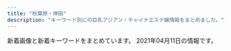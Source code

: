 ```yaml
---
title: "秋葉原・神田"
description: "キーワード別にの巨乳アジアン・チャイナエステ嬢情報をまとめました。"
---
```


新着画像と新着キーワードをまとめています。
2021年04月11日の情報です。

<DmmAffiliateIns />
<KeywordTable
  shops={
    [
    {
        "keywords": {
            "86": 1,
            "84": 2,
            "C": 9,
            "88": 4,
            "87": 7,
            "89": 1,
            "85": 1
        },
        "name": "\u5143\u6c17\u30e2\u30ea\u30e2\u30ea",
        "url": "http://genki-morix2.asia/",
        "station": "JR\u795e\u7530\u99c5\u6771\u53e3",
        "img_links": [
            "http://genki-morix2.asia/img/st24.jpg",
            "http://genki-morix2.asia/img/st47.jpg",
            "http://genki-morix2.asia/img/st30.jpg",
            "http://genki-morix2.asia/img/st053.jpg",
            "http://genki-morix2.asia/img/st19.jpg",
            "http://genki-morix2.asia/img/st58.jpg",
            "http://genki-morix2.asia/img/a.png",
            "http://genki-morix2.asia/img/st54.jpg",
            "http://genki-morix2.asia/img/st019.jpg",
            "http://genki-morix2.asia/img/st52.jpg",
            "http://genki-morix2.asia/img/i.png",
            "http://genki-morix2.asia/img/no-photo-newface.jpg",
            "http://genki-morix2.asia/img/sta58.jpg",
            "http://genki-morix2.asia/img/st53.jpg",
            "http://genki-morix2.asia/img/sta54.jpg",
            "http://genki-morix2.asia/img/st55.jpg",
            "http://genki-morix2.asia/img/st16.jpg",
            "http://genki-morix2.asia/img/Q.png",
            "http://genki-morix2.asia/img/sta47.jpg",
            "http://genki-morix2.asia/img/botton.png"
        ]
    },
    {
        "station": "JR\u79cb\u8449\u539f\u99c5\u96fb\u6c17\u8857\u53e3",
        "img_links": [
            "http://www.kien-es.info/sp/images/info_t.jpg",
            "http://www.kien-es.info/sp/images/newsb.png",
            "http://www.kien-es.info/sp/images/head.jpg",
            "http://www.kien-es.info/images/11.jpg",
            "http://www.kien-es.info/images/interior_t.jpg",
            "http://www.kien-es.info/images/sys2.jpg",
            "http://www.kien-es.info/sp/img/yumi1.jpg",
            "http://www.kien-es.info/sp/images/staff_t.jpg",
            "http://www.kien-es.info/sp/img/kumi1.jpg",
            "http://www.kien-es.info/images/2.jpg",
            "http://www.kien-es.info/images/4.jpg",
            "http://www.kien-es.info/img/emi.png",
            "http://www.kien-es.info/sp/images/sys2.jpg",
            "http://www.kien-es.info/images/int2.jpg",
            "http://www.kien-es.info/sp/staff/emi.png",
            "http://www.kien-es.info/sp/images/sys1.jpg",
            "http://www.kien-es.info/sp/images/int1.jpg",
            "http://www.kien-es.info/sp/images/sys3.jpg",
            "http://www.kien-es.info/img/kumi1.jpg",
            "http://www.kien-es.info/sp/img/emi2.jpg",
            "http://www.kien-es.info/images/1.jpg",
            "http://www.kien-es.info/sp/img/kara2.jpg",
            "http://www.kien-es.info/images/12.jpg",
            "http://www.kien-es.info/images/14.jpg",
            "http://www.kien-es.info/sp/staff/haruka.png",
            "http://www.kien-es.info/img/kaori.png",
            "http://www.kien-es.info/sp/images/int2.png",
            "http://www.kien-es.info/sp/img/emi1.jpg",
            "http://www.kien-es.info/sp/staff/kara.png",
            "http://www.kien-es.info/sp/img/haruka1.jpg",
            "http://www.kien-es.info/images/3.jpg",
            "http://www.kien-es.info/sp/images/1.jpg",
            "http://www.kien-es.info/img/kumi.png",
            "http://www.kien-es.info/sp/images/ac1.jpg",
            "http://www.kien-es.info/sp/images/footer.png",
            "http://www.kien-es.info/img/kaori1.jpg",
            "http://www.kien-es.info/sp/images/rec.jpg",
            "http://www.kien-es.info/sp/images/8.jpg",
            "http://www.kien-es.info/images/sm.jpg",
            "http://www.kien-es.info/sp/menu/top.jpg",
            "http://www.kien-es.info/sp/menu/staff.jpg",
            "http://www.kien-es.info/images/staff_t.jpg",
            "http://www.kien-es.info/images/sys1.jpg",
            "http://www.kien-es.info/sp/staff/kumi.png",
            "http://www.kien-es.info/img/kara.png",
            "http://www.kien-es.info/images/rem.png",
            "http://www.kien-es.info/images/info.jpg",
            "http://www.kien-es.info/sp/images/tel.jpg",
            "http://www.kien-es.info/sp/images/news.jpg",
            "http://www.kien-es.info/images/10.jpg",
            "http://www.kien-es.info/img/haruka.png",
            "http://www.kien-es.info/sp/staff/yumi.png",
            "http://www.kien-es.info/img/emi1.jpg",
            "http://www.kien-es.info/images/news.jpg",
            "http://www.kien-es.info/sp/img/kara1.jpg",
            "http://www.kien-es.info/images/head.jpg",
            "http://www.kien-es.info/images/mobile.jpg",
            "http://www.kien-es.info/images/9.jpg",
            "http://www.kien-es.info/sp/images/ac2.png",
            "http://www.kien-es.info/images/int1.jpg",
            "http://www.kien-es.info/img/kara1.jpg",
            "http://www.kien-es.info/img/kara2.jpg",
            "http://www.kien-es.info/sp/images/sys4.png",
            "http://www.kien-es.info/img/haruka1.jpg",
            "http://www.kien-es.info/sp/images/interior_t.jpg",
            "http://www.kien-es.info/img/kumi2.jpg",
            "http://www.kien-es.info/sp/img/kumi2.jpg",
            "http://www.kien-es.info/sp/images/ac3.png",
            "http://www.kien-es.info/sp/images/3.jpg",
            "http://www.kien-es.info/sp/images/info.png",
            "http://www.kien-es.info/sp/images/6.jpg",
            "http://www.kien-es.info/sp/images/9.jpg"
        ],
        "keywords": {
            "D": 3,
            "86": 1,
            "87": 2,
            "85": 2,
            "C": 2
        },
        "url": "http://www.kien-es.info/",
        "name": "\u5947\u7e01\uff5e\u304d\u3048\u3093\uff5e"
    },
    {
        "station": "JR\u795e\u7530\u99c5\u5317\u53e3",
        "img_links": [
            "http://kenkoubo.link/wp-content/uploads/2020/11/yuko_image_syusei-1-250x375.jpg",
            "http://kenkoubo.link/wp-content/themes/template-salon2/images/08.jpg",
            "http://kenkoubo.link/wp-content/themes/template-salon2/images/info2.png",
            "http://kenkoubo.link/wp-content/themes/template-salon2/images/slider1.jpg",
            "http://kenkoubo.link/wp-content/themes/template-salon2/images/camp-bnr2.png",
            "http://kenkoubo.link/wp-content/uploads/2021/03/ayaka_01-250x375.jpeg",
            "http://kenkoubo.link/wp-content/uploads/2017/03/03-1-250x375.jpg",
            "http://kenkoubo.link/wp-content/themes/template-salon2/images/camp-bnr4.png",
            "http://kenkoubo.link/wp-content/uploads/2017/03/08.jpg",
            "http://kenkoubo.link/wp-content/themes/template-salon2/images/05.jpg",
            "https://www.mens-anavi.com/img/mens-esthe1.png",
            "http://kenkoubo.link/wp-content/uploads/2019/05/ai_image_1_syusei-900x1600.jpeg",
            "http://kenkoubo.link/wp-content/uploads/2019/05/ai_image_1_syusei-250x375.jpeg",
            "http://kenkoubo.link/wp-content/themes/template-salon2/images/news-ttl.png",
            "http://kenkoubo.link/wp-content/uploads/2017/03/09.jpg",
            "http://kenkoubo.link/wp-content/themes/template-salon2/images/pickup-ttl.png",
            "http://kenkoubo.link/wp-content/themes/template-salon2/images/telm.png",
            "http://kenkoubo.link/wp-content/uploads/2020/11/yuko_image_syusei-1.jpg",
            "http://kenkoubo.link/wp-content/uploads/2017/03/03-1.jpg",
            "http://kenkoubo.link/wp-content/themes/template-salon2/images/pickup-frame.png",
            "http://kenkoubo.link/wp-content/uploads/2019/05/rin_image_1_syusei-250x375.jpeg",
            "http://kenkoubo.link/wp-content/uploads/2017/03/08a.jpg",
            "http://es-tsudanuma.com/wp-content/uploads/2016/10/massage-de_88_31.jpg",
            "http://kenkoubo.link/wp-content/themes/template-salon2/images/info.png",
            "http://kenkoubo.link/wp-content/uploads/2021/03/ayaka_4-300x400.jpeg",
            "http://kenkoubo.link/wp-content/uploads/2021/03/ayaka_4.jpeg",
            "http://kenkoubo.link/wp-content/uploads/2021/03/ayaka_01-900x1201.jpeg",
            "http://kenkoubo.link/wp-content/themes/template-salon2/images/03.jpg",
            "http://kenkoubo.link/wp-content/uploads/2017/03/08-2.jpg",
            "http://kenkoubo.link/wp-content/uploads/2017/03/07-1.jpg",
            "http://kenkoubo.link/wp-content/uploads/2017/03/05.jpg",
            "http://kenkoubo.link/wp-content/uploads/2017/03/05-1.jpg",
            "http://kenkoubo.link/wp-content/themes/template-salon2/images/camp-bnr.png",
            "http://kenkoubo.link/wp-content/uploads/2017/03/05-1-250x375.jpg",
            "http://kenkoubo.link/wp-content/uploads/2017/03/05a.jpg",
            "http://kenkoubo.link/wp-content/uploads/2019/05/rin_image_1_syusei-900x1600.jpeg",
            "http://kenkoubo.link/wp-content/uploads/2017/03/08-250x375.jpg",
            "http://kenkoubo.link/wp-content/themes/template-salon2/images/camp-bnr3.png"
        ],
        "url": "http://kenkoubo.link",
        "keywords": {
            "90": 2,
            "89": 4,
            "85": 2,
            "D": 6,
            "86": 2,
            "C": 8,
            "88": 4
        },
        "name": "\u5065\u5eb7\u574a"
    },
    {
        "keywords": {
            "D": 6,
            "F": 3,
            "90": 1,
            "87": 6,
            "86": 1,
            "G": 1,
            "89": 1,
            "88": 1
        },
        "name": "RAVE \u30ec\u30a4\u30f4",
        "img_links": [
            "http://www.rave.masg.info/images/shop/shop03.jpg",
            "http://www.rave.masg.info/files/003-03.jpg",
            "http://www.rave.masg.info/files/016-03.jpg",
            "http://www.rave.masg.info/files/005.jpg",
            "http://www.rave.masg.info/files/006-03.jpg",
            "http://www.rave.masg.info/files/002-03.jpg",
            "http://www.rave.masg.info/images/maga.jpg",
            "http://www.rave.masg.info/images/s5.jpg",
            "http://www.rave.masg.info/files/015-03.jpg",
            "http://www.rave.masg.info/images/infotiao1.jpg",
            "http://www.rave.masg.info/files/016-02.jpg",
            "http://www.rave.masg.info/files/003.jpg",
            "http://www.rave.masg.info/files/006.jpg",
            "http://www.rave.masg.info/images/tel.png",
            "http://www.rave.masg.info/images/shop/shop01.jpg",
            "http://www.rave.masg.info/images/main_top.png",
            "http://www.rave.masg.info/images/zi_staff.png",
            "http://www.rave.masg.info/files/009-02.jpg",
            "http://www.rave.masg.info/images/zi_massage.png",
            "http://www.rave.masg.info/files/014.jpg",
            "http://www.rave.masg.info/images/s4.jpg",
            "http://www.rave.masg.info/images/shop/shop02.jpg",
            "http://www.rave.masg.info/images/new3.png",
            "http://www.rave.masg.info/images/service.png",
            "http://www.rave.masg.info/files/008.jpg",
            "http://www.rave.masg.info/files/006-02.jpg",
            "http://www.rave.masg.info/files/008-03.jpg",
            "http://www.rave.masg.info/files/002-02.jpg",
            "http://www.rave.masg.info/files/016.jpg",
            "http://www.rave.masg.info/files/005-03.jpg",
            "http://www.rave.masg.info/images/new1.png",
            "http://www.rave.masg.info/files/008-02.jpg",
            "http://www.rave.masg.info/files/003-02.jpg",
            "http://www.rave.masg.info/files/015.jpg",
            "http://www.rave.masg.info/images/s2.jpg",
            "http://www.rave.masg.info/images/xian.png",
            "http://www.rave.masg.info/files/015-02.jpg",
            "http://www.rave.masg.info/files/017-03.jpg",
            "http://www.rave.masg.info/files/009.jpg",
            "http://www.rave.masg.info/images/shop/shop04.jpg",
            "http://www.rave.masg.info/files/002.jpg",
            "http://www.rave.masg.info/images/pick.png",
            "http://www.rave.masg.info/files/017.jpg",
            "http://www.rave.masg.info/images/main_bottom.png",
            "http://www.rave.masg.info/files/014-02.jpg",
            "http://www.rave.masg.info/files/009-03.jpg",
            "http://www.rave.masg.info/images/s3.jpg",
            "http://www.rave.masg.info/files/017-02.jpg",
            "http://www.rave.masg.info/files/005-02.jpg",
            "http://www.rave.masg.info/files/014-03.jpg",
            "http://www.rave.masg.info/images/s1.jpg"
        ],
        "url": "http://www.rave.masg.info/",
        "station": "JR\u79cb\u8449\u539f\u99c5\u662d\u548c\u901a\u308a\u53e3"
    },
    {
        "station": "\u795e\u7530\u99c5\u897f\u53e3",
        "img_links": [
            "http://esute-kanda.tokyo/images/st/st_rui2.jpg",
            "http://esute-kanda.tokyo/images/st/st_ran.jpg",
            "http://esute-kanda.tokyo/images/st/st_jennie2.jpg",
            "http://esute-kanda.tokyo/images/st/st_suzu.jpg",
            "http://esute-kanda.tokyo/images/st/st_mao.jpg",
            "http://esute-kanda.tokyo/images/top2.png",
            "http://esute-kanda.tokyo/images/st/st_moka.jpg",
            "http://esute-kanda.tokyo/images/st/st_mariko.jpg",
            "http://esute-kanda.tokyo/images/top.png",
            "http://esute-kanda.tokyo/images/st/st_natsu.jpg",
            "http://esute-kanda.tokyo/images/st/st_kanon.jpg",
            "http://esute-kanda.tokyo/images/st/st_yaya.jpg",
            "http://esute-kanda.tokyo/images/st/st_yuyu.jpg",
            "http://esute-kanda.tokyo/images/st/st_ayaka.jpg",
            "http://esute-kanda.tokyo/images/st/st_riri.jpg",
            "http://esute-kanda.tokyo/images/st/st_yuki.jpg",
            "http://esute-kanda.tokyo/images/st/st_sara.jpg",
            "http://esute-kanda.tokyo/images/st/st_ryo.jpg",
            "http://esute-kanda.tokyo/images/access/ac_photo.jpg",
            "http://esute-kanda.tokyo/images/st/st_sakura.jpg",
            "http://esute-kanda.tokyo/images/st/st_nanami.jpg",
            "http://esute-kanda.tokyo/images/st/st_jennie.jpg",
            "http://esute-kanda.tokyo/images/st/st_momo.jpg",
            "http://esute-kanda.tokyo/images/st/st_yuuka.jpg",
            "http://esute-kanda.tokyo/images/st/st_riko.jpg"
        ],
        "keywords": {
            "\u80f8": 2,
            "F": 9,
            "E": 4,
            "D": 12,
            "C": 24,
            "G": 4,
            "\u7206\u4e73": 4,
            "\u4e73": 4
        },
        "url": "http://esute-kanda.tokyo/",
        "name": "\u8336\u8336"
    },
    {
        "station": "JR\u79cb\u8449\u539f\u99c5\u662d\u548c\u901a\u308a\u53e3",
        "name": "BELIRE \uff5e\u30d9\u30ea\u30fc\u30eb\uff5e",
        "img_links": [
            "http://belire.este.work/nav-006.png",
            "http://belire.este.work/nav-003.png",
            "http://belire.este.work/no.png",
            "http://belire.este.work/2/uploadimg/1610605644.jpg",
            "http://belire.este.work/2/uploadimg/1610605742.jpg",
            "http://belire.este.work/nav-001.png",
            "http://belire.este.work/2/uploadimg/1610605548.jpg",
            "http://belire.este.work/2/uploadimg/1610605894.jpg",
            "http://belire.este.work/2/uploadimg/1610605808.jpg",
            "http://belire.este.work/nav-004.png",
            "http://belire.este.work/2/uploadimg/1610605781.jpg",
            "http://belire.este.work/2/uploadimg/1617950122.jpg",
            "http://belire.este.work/2/uploadimg/1610605371.jpg",
            "http://belire.este.work/tel.png",
            "http://belire.este.work/2/uploadimg/1615208613.jpg",
            "http://belire.este.work/2/uploadimg/1610605976.jpg",
            "http://belire.este.work/nav-002.png",
            "http://belire.este.work/s.jpg",
            "http://belire.este.work/nav-005.png",
            "http://belire.este.work/2/uploadimg/1610605467.jpg",
            "http://belire.este.work/2/uploadimg/1615207989.jpeg",
            "http://belire.este.work/2/uploadimg/1610605582.jpg",
            "http://belire.este.work/2/uploadimg/1610605615.jpg",
            "http://belire.este.work/2/uploadimg/1610605503.jpg",
            "http://belire.este.work/2/uploadimg/1610605327.jpg"
        ],
        "url": "http://belire.este.work/",
        "keywords": {
            "83": 1,
            "\u30bb\u30af\u30b7\u30fc": 1,
            "D": 13,
            "G": 1,
            "86": 14,
            "98": 1,
            "C": 1
        }
    },
    {
        "name": "\u5922",
        "img_links": [
            "http://yume-massage.info/img/s8.jpg",
            "http://yume-massage.info/sp/img/botton.jpg",
            "http://yume-massage.info/sp/img/s7.jpg",
            "http://yume-massage.info/img/sta6.jpg",
            "http://yume-massage.info/sp/img/t-t.jpg",
            "http://yume-massage.info/img/mo.png",
            "http://yume-massage.info/sp/img/s9.jpg",
            "http://yume-massage.info/img/st5.jpg",
            "http://yume-massage.info/img/st06.jpg",
            "http://yume-massage.info/sp/img/p-9.jpg",
            "http://yume-massage.info/img/kan.jpg",
            "http://yume-massage.info/sp/img/tit.jpg",
            "http://yume-massage.info/img/st4.jpg",
            "http://yume-massage.info/sp/img/s4.jpg",
            "http://yume-massage.info/img/s6.jpg",
            "http://yume-massage.info/sp/img/add2.jpg",
            "http://yume-massage.info/img/botton.jpg",
            "http://yume-massage.info/sp/img/s6.jpg",
            "http://yume-massage.info/sp/img/add.jpg",
            "http://yume-massage.info/img/sta4.jpg",
            "http://yume-massage.info/img/r9.jpg",
            "http://yume-massage.info/img/st3.jpg",
            "http://yume-massage.info/sp/img/t-a.jpg",
            "http://yume-massage.info/sp/img/tel.jpg",
            "http://yume-massage.info/img/st7.jpg",
            "http://yume-massage.info/img/st2.jpg",
            "http://yume-massage.info/img/st9.jpg",
            "http://yume-massage.info/img/s10.jpg",
            "http://yume-massage.info/img/st10.jpg",
            "http://yume-massage.info/sp/img/t-o.jpg",
            "http://yume-massage.info/img/s7.jpg",
            "http://yume-massage.info/img/sta10.jpg",
            "http://yume-massage.info/sp/img/pc.jpg",
            "http://yume-massage.info/sp/img/t-s.jpg",
            "http://yume-massage.info/sp/img/s1.jpg",
            "http://yume-massage.info/img/st8.jpg",
            "http://yume-massage.info/sp/img/t-r.jpg",
            "http://yume-massage.info/sp/img/cam.jpg",
            "http://yume-massage.info/img/nos.jpg",
            "http://yume-massage.info/sp/img/s10.jpg",
            "http://yume-massage.info/img/sta7.jpg",
            "http://yume-massage.info/sp/img/sys.jpg",
            "http://yume-massage.info/sp/img/p-6.jpg",
            "http://yume-massage.info/img/xmas.png",
            "http://yume-massage.info/img/sta9.jpg",
            "http://yume-massage.info/sp/img/p-10.jpg",
            "http://yume-massage.info/sp/img/s8.jpg",
            "http://yume-massage.info/img/head.jpg",
            "http://yume-massage.info/img/sta1.jpg",
            "http://yume-massage.info/sp/img/info.jpg",
            "http://yume-massage.info/sp/img/pic.jpg",
            "http://yume-massage.info/img/s1.jpg",
            "http://yume-massage.info/img/st1.jpg",
            "http://yume-massage.info/img/st6.jpg",
            "http://yume-massage.info/sp/img/kan.jpg",
            "http://yume-massage.info/sp/img/time.jpg",
            "http://yume-massage.info/img/head2.jpg",
            "http://yume-massage.info/img/sta8.jpg",
            "http://yume-massage.info/img/s4.jpg",
            "http://yume-massage.info/img/s9.jpg"
        ],
        "url": "http://yume-massage.info/",
        "station": "\u6d45\u8349\u6a4b\u99c5",
        "keywords": {
            "85": 2,
            "E": 7,
            "87": 6,
            "88": 3,
            "84": 3,
            "C": 20,
            "86": 3,
            "D": 7
        }
    },
    {
        "url": "http://loman.ies.fun/",
        "keywords": {},
        "name": "\u30cf\u30d4\u30cd\u30b9",
        "img_links": [],
        "station": "JR\u795e\u7530\u99c5\u5317\u53e3"
    },
    {
        "name": "\u795e\u7530\u3089\u304f\u697d",
        "url": "http://kanda.msa.jp/",
        "keywords": {},
        "station": "JR\u795e\u7530\u99c5\u5317\u53e3",
        "img_links": [
            "http://kanda.msa.jp/images/home/indnx_re.jpg",
            "http://kanda.msa.jp/images/gallery/gallery_1.jpg",
            "http://kanda.msa.jp/images/staff_image/staff_02.jpg",
            "http://kanda.msa.jp/images/top/top_05.jpg",
            "http://kanda.msa.jp/images/top/top_06.jpg",
            "http://kanda.msa.jp/images/home/indnx_sale.png",
            "http://kanda.msa.jp/images/home/top.jpg",
            "http://kanda.msa.jp/images/gallery/gallery_3.jpg",
            "http://kanda.msa.jp/images/home/QR.png",
            "http://kanda.msa.jp/images/top/top_02.jpg",
            "http://kanda.msa.jp/images/top/top_04.jpg",
            "http://kanda.msa.jp/images/flash_b.jpg",
            "http://kanda.msa.jp/images/top/top_08.png",
            "http://kanda.msa.jp/images/staff_image/staff_01.jpg",
            "http://kanda.msa.jp/images/gallery/gallery_b.jpg",
            "http://kanda.msa.jp/images/gallery/gallery_4.jpg",
            "http://kanda.msa.jp/images/gallery/gallery_d.jpg",
            "http://kanda.msa.jp/images/gallery/gallery_a.jpg",
            "http://kanda.msa.jp/images/staff_image/staff_05.jpg",
            "http://kanda.msa.jp/images/home/indnx_qr.jpg",
            "http://kanda.msa.jp/images/index_btm.jpg",
            "http://kanda.msa.jp/images/staff_image/staff_06.jpg",
            "http://kanda.msa.jp/images/gallery/gallery_2.jpg",
            "http://kanda.msa.jp/images/top/top_01.jpg",
            "http://kanda.msa.jp/images/home/indnx_phone.jpg",
            "http://kanda.msa.jp/images/gallery/gallery_c.jpg",
            "http://kanda.msa.jp/images/flash_a.jpg",
            "http://kanda.msa.jp/images/top/top_03.jpg"
        ]
    },
    {
        "name": "\u7652\u611b",
        "img_links": [
            "http://yu-ai.work/img/st010.jpg",
            "http://yu-ai.work/img/sc13.jpg",
            "http://yu-ai.work/sp/img/t-s.jpg",
            "http://yu-ai.work/img/sc21.jpg",
            "http://yu-ai.work/sp/img/sta14.jpg",
            "http://yu-ai.work/img/sc18.jpg",
            "http://yu-ai.work/img/st19.jpg",
            "http://yu-ai.work/img/head.jpg",
            "http://yu-ai.work/sp/img/t-a.jpg",
            "http://yu-ai.work/img/st16.jpg",
            "http://yu-ai.work/img/st13.jpg",
            "http://yu-ai.work/img/st009.jpg",
            "http://yu-ai.work/img/sc22.jpg",
            "http://yu-ai.work/sp/img/sta12.jpg",
            "http://yu-ai.work/img/st019.jpg",
            "http://yu-ai.work/img/st21.jpg",
            "http://yu-ai.work/sp/img/sta10.jpg",
            "http://yu-ai.work/img/st18.jpg",
            "http://yu-ai.work/img/fla.jpg",
            "http://yu-ai.work/img/botton.jpg",
            "http://yu-ai.work/sp/img/acc3.jpg",
            "http://yu-ai.work/img/sc9.jpg",
            "http://yu-ai.work/sp/img/sta19.jpg",
            "http://yu-ai.work/img/st12.jpg",
            "http://yu-ai.work/sp/img/add.jpg",
            "http://yu-ai.work/img/sta18.jpg",
            "http://yu-ai.work/img/sta21.jpg",
            "http://yu-ai.work/img/st018.jpg",
            "http://yu-ai.work/img/sta17.jpg",
            "http://yu-ai.work/sp/img/sta9.jpg",
            "http://yu-ai.work/img/st20.jpg",
            "http://yu-ai.work/img/acc1.jpg",
            "http://yu-ai.work/img/acc2.jpg",
            "http://yu-ai.work/img/sc17.jpg",
            "http://yu-ai.work/img/sta14.jpg",
            "http://yu-ai.work/sp/img/p20.jpg",
            "http://yu-ai.work/img/st0013.jpg",
            "http://yu-ai.work/sp/img/p21.jpg",
            "http://yu-ai.work/img/st0012.jpg",
            "http://yu-ai.work/img/sc19.jpg",
            "http://yu-ai.work/img/nos.jpg",
            "http://yu-ai.work/img/sta16.jpg",
            "http://yu-ai.work/img/sc14.jpg",
            "http://yu-ai.work/sp/img/t-t.jpg",
            "http://yu-ai.work/sp/img/sta18.jpg",
            "http://yu-ai.work/sp/img/t-r.jpg",
            "http://yu-ai.work/img/sta19.jpg",
            "http://yu-ai.work/sp/img/p22.jpg",
            "http://yu-ai.work/sp/img/acc2.jpg",
            "http://yu-ai.work/sp/img/tit.jpg",
            "http://yu-ai.work/sp/img/p18.jpg",
            "http://yu-ai.work/sp/img/cam.jpg",
            "http://yu-ai.work/sp/img/sys.jpg",
            "http://yu-ai.work/sp/img/sta22.jpg",
            "http://yu-ai.work/img/men-es-ran.jpg",
            "http://yu-ai.work/img/sta10.jpg",
            "http://yu-ai.work/sp/img/t-o.jpg",
            "http://yu-ai.work/img/st012.jpg",
            "http://yu-ai.work/sp/img/time.jpg",
            "http://yu-ai.work/img/sta13.jpg",
            "http://yu-ai.work/sp/img/acc1.jpg",
            "http://yu-ai.work/sp/img/pic.jpg",
            "http://yu-ai.work/sp/img/info.jpg",
            "http://yu-ai.work/sp/img/sta16.jpg",
            "http://yu-ai.work/img/sc12.jpg",
            "http://yu-ai.work/img/sta12.jpg",
            "http://yu-ai.work/img/sc10.jpg",
            "http://yu-ai.work/sp/img/botton.jpg",
            "http://yu-ai.work/img/sta15.jpg",
            "http://yu-ai.work/img/st10.jpg",
            "http://yu-ai.work/img/sta22.jpg",
            "http://yu-ai.work/img/st015.jpg",
            "http://yu-ai.work/img/st022.jpg",
            "http://yu-ai.work/sp/img/sta21.jpg",
            "http://yu-ai.work/img/sc20.jpg",
            "http://yu-ai.work/img/st9.jpg",
            "http://yu-ai.work/img/st020.jpg",
            "http://yu-ai.work/img/st15.jpg",
            "http://yu-ai.work/sp/img/sta20.jpg",
            "http://yu-ai.work/img/st17.jpg",
            "http://yu-ai.work/img/st013.jpg",
            "http://yu-ai.work/img/sc15.jpg",
            "http://yu-ai.work/img/st014.jpg",
            "http://yu-ai.work/sp/img/sta17.jpg",
            "http://yu-ai.work/img/sc16.jpg",
            "http://yu-ai.work/sp/img/pc.jpg",
            "http://yu-ai.work/img/acc3.jpg",
            "http://yu-ai.work/img/st14.jpg",
            "http://yu-ai.work/img/st09.jpg",
            "http://yu-ai.work/img/st22.jpg",
            "http://yu-ai.work/sp/img/tel.jpg",
            "http://yu-ai.work/sp/img/sta15.jpg",
            "http://yu-ai.work/img/sta20.jpg",
            "http://yu-ai.work/sp/img/sta13.jpg",
            "http://yu-ai.work/img/sta9.jpg"
        ],
        "url": "http://yu-ai.work/",
        "station": "JR\u79cb\u8449\u539f\u99c5\u662d\u548c\u901a\u308a\u53e3",
        "keywords": {
            "D": 24,
            "84": 6,
            "F": 3,
            "E": 3,
            "87": 3,
            "85": 24,
            "C": 29,
            "86": 3,
            "89": 3
        }
    },
    {
        "url": "http://ziya7788.info/",
        "name": "\u5409\u96c5",
        "img_links": [
            "http://ziya7788.info/images/top-munu-1_05.jpg",
            "http://ziya7788.info/images/i-4.jpg",
            "http://ziya7788.info/images/top-1_04.jpg",
            "http://ziya7788.info/images/i-6.jpg",
            "http://ziya7788.info/images/top-munu-1_04.jpg",
            "http://ziya7788.info/images/top-1_06.jpg",
            "http://ziya7788.info/images/top-1_09.jpg",
            "http://ziya7788.info/images/top-munu-1_02.jpg",
            "http://ziya7788.info/images/top-1_08.jpg",
            "http://ziya7788.info/images/top-1_07.jpg",
            "http://ziya7788.info/images/top-munu-1_03.jpg",
            "http://ziya7788.info/images/top-news.jpg",
            "http://ziya7788.info/images/top-img.jpg",
            "http://ziya7788.info/images/top-munu-1_01.jpg",
            "http://ziya7788.info/images/i-2.jpg",
            "http://ziya7788.info/images/i-1.jpg",
            "http://ziya7788.info/images/top-munu-1_06.jpg",
            "http://ziya7788.info/images/i-5.jpg",
            "http://ziya7788.info/images/index_qr.jpg",
            "http://ziya7788.info/images/staff-img.jpg",
            "http://ziya7788.info/images/i-3.jpg",
            "http://ziya7788.info/images/top-1_03.jpg",
            "http://ziya7788.info/images/top-1_05.jpg",
            "http://ziya7788.info/images/top-1_02.jpg",
            "http://ziya7788.info/images/top-1_01.jpg"
        ],
        "keywords": {},
        "station": "JR\u79cb\u8449\u539f\u99c5\u662d\u548c\u901a\u308a\u53e3"
    },
    {
        "url": "http://kaede.tyo.cm/",
        "keywords": {
            "E": 4,
            "D": 15,
            "C": 1,
            "87": 4,
            "85": 2,
            "88": 2,
            "86": 12
        },
        "img_links": [
            "http://kaede.tyo.cm/photos/sites/15/2017/04/8.jpg",
            "http://kaede.tyo.cm/images/room1.jpg",
            "http://kaede.tyo.cm/photos/sites/15/2018/12/2018122510575438.jpg",
            "http://kaede.tyo.cm/photos/sites/15/2018/09/2018090301232862.jpg",
            "http://kaede.tyo.cm/images/s1.png",
            "http://kaede.tyo.cm/images/top.png",
            "http://kaede.tyo.cm/images/room3.jpg",
            "http://kaede.tyo.cm/photos/sites/15/2018/12/2018122110282270.jpg",
            "http://kaede.tyo.cm/photos/sites/15/2018/01/2018013009203349.jpg",
            "http://kaede.tyo.cm/images/n3.png",
            "http://kaede.tyo.cm/photos/sites/15/2018/03/2018032208244424.jpg",
            "http://kaede.tyo.cm/photos/sites/15/2019/08/201908031036100.jpg",
            "http://kaede.tyo.cm/photos/sites/15/2018/10/2018101210462259.jpg",
            "http://kaede.tyo.cm/images/room2.jpg",
            "http://kaede.tyo.cm/photos/sites/15/2017/04/st4.jpg",
            "http://kaede.tyo.cm/photos/sites/15/2019/09/2019092410360674.jpg",
            "http://kaede.tyo.cm/photos/sites/15/2018/07/2018070602462928.jpg",
            "http://kaede.tyo.cm/photos/sites/15/2018/05/2018052602053211.jpg",
            "http://kaede.tyo.cm/photos/sites/15/2019/01/2019012110352218.jpg",
            "http://kaede.tyo.cm/photos/sites/15/2017/03/298510852981895493.jpg",
            "http://kaede.tyo.cm/photos/sites/15/2020/08/2020081913203996.jpg",
            "http://kaede.tyo.cm/photos/sites/15/2018/07/201807050359241.jpg",
            "http://kaede.tyo.cm/photos/sites/15/2017/11/2017112902394723.jpg",
            "http://kaede.tyo.cm/images/s_pick.png",
            "http://kaede.tyo.cm/images/s_staff.jpg",
            "http://kaede.tyo.cm/photos/sites/15/2019/11/2019110102312566.jpg",
            "http://kaede.tyo.cm/photos/sites/15/2017/05/1.jpg",
            "http://kaede.tyo.cm/photos/sites/15/2018/06/2018060802410544.jpg",
            "http://kaede.tyo.cm/photos/sites/15/2019/08/201908021145272.jpg",
            "http://kaede.tyo.cm/photos/sites/15/2019/07/2019072310543855.jpg",
            "http://kaede.tyo.cm/photos/sites/15/2018/07/2018071202180120.jpg",
            "http://kaede.tyo.cm/images/s_news.png",
            "http://kaede.tyo.cm/photos/sites/15/2018/12/2018122811325315.jpg",
            "http://kaede.tyo.cm/photos/sites/15/2018/04/2018042103445537.jpg",
            "http://kaede.tyo.cm/photos/sites/15/2017/05/05.jpg",
            "http://kaede.tyo.cm/photos/sites/15/2018/09/2018092310253191.jpg",
            "http://kaede.tyo.cm/images/mobile.png",
            "http://kaede.tyo.cm/photos/sites/15/2019/11/2019110102312976.jpg",
            "http://kaede.tyo.cm/images/s3.png",
            "http://kaede.tyo.cm/photos/sites/15/2018/03/2018031401333199.jpg",
            "http://kaede.tyo.cm/photos/sites/15/2017/07/\u5fae\u4fe1\u56fe\u7247_20170731133036.jpg",
            "http://kaede.tyo.cm/photos/sites/15/2017/12/2017121802123582.jpg",
            "http://kaede.tyo.cm/images/n1.jpg",
            "http://kaede.tyo.cm/images/room4.jpg",
            "http://kaede.tyo.cm/photos/sites/15/2020/03/2020031613344696.jpg",
            "http://kaede.tyo.cm/photos/sites/15/2019/07/2019072218445895.jpg",
            "http://kaede.tyo.cm/photos/sites/15/2017/04/03.jpg",
            "http://kaede.tyo.cm/photos/sites/15/2018/12/2018122510562151.jpg",
            "http://kaede.tyo.cm/photos/sites/15/2017/05/10.jpg",
            "http://kaede.tyo.cm/photos/sites/15/2019/05/2019051510502494.jpg"
        ],
        "station": "JR\u795e\u7530\u99c5\u6771\u53e3",
        "name": "\u604b\u306e\u82b1"
    },
    {
        "img_links": [
            "http://yudokoro.xyz/images/st/st_miro.jpg",
            "http://yudokoro.xyz/images/header_main_visual3.jpg",
            "http://yudokoro.xyz/images/st/st_ao.jpg",
            "http://yudokoro.xyz/images/st/st_yuyu.jpg",
            "http://yudokoro.xyz/images/campaign.jpg",
            "http://yudokoro.xyz/images/st/st_koko.jpg",
            "http://yudokoro.xyz/images/header_main_visual2.jpg",
            "http://yudokoro.xyz/images/header_img.png",
            "http://yudokoro.xyz/images/st/st_momoka.jpg",
            "http://yudokoro.xyz/images/header_main_visual1.jpg",
            "http://yudokoro.xyz/images/concept.jpg",
            "http://yudokoro.xyz/images/st/st_rara.jpg",
            "http://yudokoro.xyz/images/st/st_maya.jpg",
            "http://yudokoro.xyz/images/st/st_yumi.jpg",
            "http://yudokoro.xyz/images/st/st_ai.jpg",
            "http://yudokoro.xyz/images/st/st_yui.jpg",
            "http://yudokoro.xyz/images/st/st_narumi.jpg",
            "http://yudokoro.xyz/images/st/st_yaya.jpg",
            "http://yudokoro.xyz/images/news_image.jpg",
            "http://yudokoro.xyz/images/st/st_miho.jpg",
            "http://yudokoro.xyz/images/st/st_rena.jpg"
        ],
        "url": "http://yudokoro.xyz/",
        "keywords": {
            "F": 24,
            "C": 24,
            "G": 24,
            "D": 240,
            "E": 24
        },
        "name": "\u7652\u51e6\uff5e\u3086\u3069\u3053\u308d",
        "station": "JR\u795e\u7530\u99c5\u5317\u53e3"
    },
    {
        "name": "\u604b\u306e\u65e5",
        "url": "http://esthe-aroma.pink/",
        "img_links": [
            "http://esthe-aroma.pink/img/stan.png",
            "http://esthe-aroma.pink/img/cg06.jpg",
            "http://esthe-aroma.pink/img/no.png",
            "http://esthe-aroma.pink/img/cg04.jpg",
            "http://esthe-aroma.pink/img/m60.jpg",
            "http://esthe-aroma.pink/img/m6.jpg",
            "http://esthe-aroma.pink/img/cg05.jpg",
            "http://esthe-aroma.pink/img/m4.jpg",
            "http://esthe-aroma.pink/img/cg01.jpg",
            "http://esthe-aroma.pink/img/cg02.jpg",
            "http://esthe-aroma.pink/img/m1.jpg",
            "http://esthe-aroma.pink/img/m30.jpg",
            "http://esthe-aroma.pink/img/cg03.jpg",
            "http://esthe-aroma.pink/img/cg021.jpg",
            "http://esthe-aroma.pink/img/cg011.jpg",
            "http://esthe-aroma.pink/img/m3.jpg",
            "http://esthe-aroma.pink/img/m20.jpg",
            "http://esthe-aroma.pink/img/m2.jpg",
            "http://esthe-aroma.pink/img/m10.jpg",
            "http://esthe-aroma.pink/img/fla.jpg",
            "http://esthe-aroma.pink/img/cg07.jpg",
            "http://esthe-aroma.pink/img/top.jpg",
            "http://esthe-aroma.pink/img/noo.png",
            "http://esthe-aroma.pink/img/m5.jpg"
        ],
        "keywords": {
            "C": 2,
            "86": 4,
            "E": 1,
            "87": 1,
            "85": 2,
            "D": 4
        },
        "station": "JR\u795e\u7530\u99c5\u6771\u53e3"
    },
    {
        "name": "\u96a0\u308c\u5bb6",
        "img_links": [
            "http://jasmine-massage.info/i/img/sta208.jpg",
            "http://jasmine-massage.info/i/img/st208.jpg",
            "http://jasmine-massage.info/i/img/r4.jpg",
            "http://jasmine-massage.info/i/img/sta205.jpg",
            "http://jasmine-massage.info/i/img/sta204.jpg",
            "http://jasmine-massage.info/img/s209.jpg",
            "http://jasmine-massage.info/img/s204.jpg",
            "http://jasmine-massage.info/img/st208.jpg",
            "http://jasmine-massage.info/img/nos.jpg",
            "http://jasmine-massage.info/img/botton.jpg",
            "http://jasmine-massage.info/i/img/r2.jpg",
            "http://jasmine-massage.info/i/img/r1.jpg",
            "http://jasmine-massage.info/img/st205.jpg",
            "http://jasmine-massage.info/img/sta209.jpg",
            "http://jasmine-massage.info/img/sta205.jpg",
            "http://jasmine-massage.info/img/st204.jpg",
            "http://jasmine-massage.info/img/s205.jpg",
            "http://jasmine-massage.info/i/img/r3.jpg",
            "http://jasmine-massage.info/img/mo.png",
            "http://jasmine-massage.info/img/sj.jpg",
            "http://jasmine-massage.info/i/img/sta209.jpg",
            "http://jasmine-massage.info/img/head.jpg",
            "http://jasmine-massage.info/img/st209.jpg",
            "http://jasmine-massage.info/img/s208.jpg",
            "http://jasmine-massage.info/img/sta204.jpg",
            "http://jasmine-massage.info/img/sta208.jpg"
        ],
        "keywords": {
            "D": 7,
            "87": 4,
            "C": 11,
            "88": 1,
            "E": 1,
            "86": 3
        },
        "station": "JR\u79cb\u8449\u539f\u99c5\u662d\u548c\u901a\u308a\u53e3",
        "url": "http://jasmine-massage.info/"
    },
    {
        "url": "http://relife.jpest.net/",
        "name": "Relife\uff5e\u30ea\u30e9\u30a4\u30d5\uff5e",
        "station": "JR\u79cb\u8449\u539f\u99c5\u662d\u548c\u901a\u308a\u53e3",
        "img_links": [
            "http://relifeadmin.jpest.net/uploads//2021/03/E6F9C65A-E4D0-41BD-839F-6AFE58551E3A.jpeg",
            "http://relifeadmin.jpest.net/uploads//2020/10/F908022A-9300-45F1-9C28-4A9EF0365F57.jpeg",
            "http://relifeadmin.jpest.net/uploads//2020/10/03F2B47F-0310-46C6-AEDE-A8D64FCF2853.jpeg",
            "http://relife.jpest.net/images/02.jpg",
            "http://relife.jpest.net/images/04.jpg",
            "http://relifeadmin.jpest.net/uploads//2021/03/A7B9063B-BE9C-42C3-B5B8-39B0E93D461D-e1616414911549.jpeg",
            "http://relifeadmin.jpest.net/uploads//2021/03/1C5F116C-58E4-4358-9BD7-1B33791B0CAA-e1616413763845.jpeg",
            "http://relifeadmin.jpest.net/uploads//2020/10/D81CC5DA-612A-4552-9C4C-145DABF87A82-e1603797285723.jpeg",
            "http://relifeadmin.jpest.net/uploads//2021/03/6A526146-BB8D-45A4-A864-42633965DBF0-e1616413783381.jpeg",
            "http://relife.jpest.net/images/tt.jpg",
            "http://relifeadmin.jpest.net/uploads//2021/01/E944CBFF-10ED-477E-8E82-D6287231899D.jpg",
            "http://relifeadmin.jpest.net/uploads//2021/03/7773A505-C662-4875-94B7-9CA466B80C4E-e1616411927517.jpeg",
            "http://relifeadmin.jpest.net/uploads//2020/10/C74DC003-B774-4423-93B4-733B4938F550.jpeg",
            "http://relife.jpest.net/images/mobile.jpg",
            "http://relife.jpest.net/images/03.jpg",
            "http://relifeadmin.jpest.net/uploads//2021/03/F1762422-EC67-4A1B-A086-46A0FE212F54-e1616414141494.jpeg",
            "http://relife.jpest.net/images/033.jpg",
            "http://relifeadmin.jpest.net/uploads//2020/10/9D16F01A-1354-462D-9558-9F957927EF44.jpeg",
            "http://relifeadmin.jpest.net/uploads//2021/03/F6CA5A16-B99E-496D-AB73-DFFE18A4E0B9.jpeg",
            "http://relifeadmin.jpest.net/uploads//2020/10/1A4C09F7-F63F-4224-B24D-9E199A9A4BDA.jpeg",
            "http://relifeadmin.jpest.net/uploads//2020/10/940B0844-F20E-4D4A-B215-E5BA5372B8E8.jpeg",
            "http://relifeadmin.jpest.net/uploads//2020/10/5AD15672-AEE6-4A0A-9CCF-259E75905FCF-e1603711283848.jpeg",
            "http://relifeadmin.jpest.net/uploads//2021/03/1.jpeg",
            "http://relifeadmin.jpest.net/uploads//2021/01/IMG_2171.jpg",
            "http://relifeadmin.jpest.net/uploads//2021/03/4082C373-F43B-4FF9-9F7D-0C0C02162F15.jpeg",
            "http://relifeadmin.jpest.net/uploads//2020/09/g2.jpg",
            "http://relifeadmin.jpest.net/uploads//2021/03/322B13E6-26A1-40C3-9EC9-427DE29CA167.jpeg",
            "http://relifeadmin.jpest.net/uploads//2021/03/31F3171B-05C9-4017-9EDC-8B1230FFFA5E-e1616413792413.jpeg"
        ],
        "keywords": {
            "85": 1,
            "C": 1,
            "E": 12
        }
    },
    {
        "keywords": {
            "C": 33,
            "\u5de8\u4e73": 3,
            "F": 24,
            "\u4e73": 3
        },
        "station": "JR\u795e\u7530\u99c5\u897f\u53e3",
        "url": "https://kanda-on.work/",
        "name": "\u6e29",
        "img_links": [
            "https://kanda-on.work/images/st/st_ruru.jpg",
            "https://kanda-on.work/images/st/st_koko.jpg",
            "https://kanda-on.work/images/st/st_mina.jpg",
            "https://kanda-on.work/images/st/st_mika.jpg",
            "https://kanda-on.work/images/st/st_yuki.jpg",
            "https://kanda-on.work/images/st/st_maya.jpg",
            "https://kanda-on.work/images/st/st_miki.jpg",
            "https://kanda-on.work/images/st/st_lemon.jpg",
            "https://kanda-on.work/images/top.png",
            "https://kanda-on.work/images/st/st_kiki.jpg",
            "https://kanda-on.work/images/st/st_sakura.jpg",
            "https://kanda-on.work/images/st/st_ako.jpg",
            "https://kanda-on.work/images/top_campaign.jpg",
            "https://kanda-on.work/images/top2.png",
            "https://kanda-on.work/images/st/st_kana.jpg",
            "https://kanda-on.work/images/top_campaign_bottom.jpg",
            "https://kanda-on.work/images/st/st_rara.jpg",
            "https://kanda-on.work/images/st/st_moe.jpg",
            "https://kanda-on.work/images/st/st_arisa.jpg",
            "https://kanda-on.work/images/st/st_mika2.jpg",
            "https://kanda-on.work/images/st/st_akari.jpg",
            "https://kanda-on.work/images/st/st_yuri.jpg",
            "https://kanda-on.work/images/st/st_natsuko.jpg",
            "https://kanda-on.work/images/st/st_yuzuki.jpg",
            "https://kanda-on.work/images/st/st_akira.jpg",
            "https://kanda-on.work/images/st/st_kaori.jpg",
            "https://kanda-on.work/images/st/st_rara2.jpg"
        ]
    },
    {
        "name": "\u5143\u6c17\u5802\uff5e\u3052\u3093\u304d\u3069\u3046\uff5e",
        "url": "http://genkidou.work/",
        "keywords": {
            "88": 4,
            "D": 8,
            "91": 3,
            "F": 2,
            "85": 5,
            "C": 20,
            "87": 6,
            "E": 6,
            "H": 1,
            "86": 4
        },
        "img_links": [
            "http://genkidou.work/sp/img/p20.jpg",
            "http://genkidou.work/img/sta6.jpg",
            "http://genkidou.work/img/sta25.jpg",
            "http://genkidou.work/sp/img/st11.jpg",
            "http://genkidou.work/img/sta20.jpg",
            "http://genkidou.work/img/s5.jpg",
            "http://genkidou.work/sp/img/acc5.jpg",
            "http://genkidou.work/sp/img/sch.jpg",
            "http://genkidou.work/sp/img/pc.jpg",
            "http://genkidou.work/sp/img/acc3.jpg",
            "http://genkidou.work/img/st20.jpg",
            "http://genkidou.work/sp/img/t-a.jpg",
            "http://genkidou.work/sp/img/acc2.jpg",
            "http://genkidou.work/sp/img/info.jpg",
            "http://genkidou.work/sp/img/acc4.jpg",
            "http://genkidou.work/sp/img/cam.jpg",
            "http://genkidou.work/sp/img/pic.jpg",
            "http://genkidou.work/img/body2.jpg",
            "http://genkidou.work/sp/img/st2.jpg",
            "http://genkidou.work/img/mo.png",
            "http://genkidou.work/img/acc1.jpg",
            "http://genkidou.work/sp/img/st22.jpg",
            "http://genkidou.work/img/s2.jpg",
            "http://genkidou.work/sp/img/botton.jpg",
            "http://genkidou.work/sp/img/t-t.jpg",
            "http://genkidou.work/img/fla-1.jpg",
            "http://genkidou.work/img/st23.jpg",
            "http://genkidou.work/sp/img/add.jpg",
            "http://genkidou.work/sp/img/koko_234x60.png",
            "http://genkidou.work/sp/img/st25.jpg",
            "http://genkidou.work/img/acc6.jpg",
            "http://genkidou.work/sp/img/st6.jpg",
            "http://genkidou.work/sp/img/st16.jpg",
            "http://genkidou.work/img/sta23.jpg",
            "http://genkidou.work/img/st2.jpg",
            "http://genkidou.work/img/botton.jpg",
            "http://genkidou.work/sp/img/sys.jpg",
            "http://genkidou.work/sp/img/p25.jpg",
            "http://genkidou.work/sp/img/st10.jpg",
            "http://genkidou.work/img/st011.jpg",
            "http://genkidou.work/img/fla-3.jpg",
            "http://genkidou.work/img/sta11.jpg",
            "http://genkidou.work/img/st16.jpg",
            "http://genkidou.work/sp/img/p10.jpg",
            "http://genkidou.work/img/koko_468x60.png",
            "http://genkidou.work/sp/img/st23.jpg",
            "http://genkidou.work/img/acc2.jpg",
            "http://genkidou.work/img/s4.jpg",
            "http://genkidou.work/img/sta2.jpg",
            "http://genkidou.work/sp/img/t-s.jpg",
            "http://genkidou.work/img/sta22.jpg",
            "http://genkidou.work/img/st0011.jpg",
            "http://genkidou.work/img/s1.jpg",
            "http://genkidou.work/img/st6.jpg",
            "http://genkidou.work/img/st25.jpg",
            "http://genkidou.work/sp/img/t-o.jpg",
            "http://genkidou.work/sp/img/acc1.jpg",
            "http://genkidou.work/sp/img/time.jpg",
            "http://genkidou.work/img/st22.jpg",
            "http://genkidou.work/sp/img/tit.jpg",
            "http://genkidou.work/img/sta16.jpg",
            "http://genkidou.work/sp/img/t-r.jpg",
            "http://genkidou.work/img/fla-2.jpg",
            "http://genkidou.work/sp/img/st20.jpg",
            "http://genkidou.work/img/sta10.jpg",
            "http://genkidou.work/sp/img/acc6.jpg",
            "http://genkidou.work/img/acc5.jpg",
            "http://genkidou.work/img/acc3.jpg",
            "http://genkidou.work/img/acc4.jpg",
            "http://genkidou.work/img/fla.jpg",
            "http://genkidou.work/img/st010.jpg",
            "http://genkidou.work/sp/img/tel.jpg",
            "http://genkidou.work/img/head.jpg"
        ],
        "station": "JR\u795e\u7530\u99c5\u897f\u53e3"
    },
    {
        "keywords": {
            "C": 2,
            "89": 1,
            "D": 2,
            "88": 1,
            "90": 1,
            "87": 2
        },
        "url": "http://junpu.jpest.net/",
        "img_links": [
            "http://junpuadmin.jpest.net/uploads/2021/03/7.jpeg",
            "http://junpuadmin.jpest.net/uploads/2021/03/9D21D2BE-93E6-4BA6-A5ED-CE87FADAEED5-e1617202846703.jpeg",
            "http://junpuadmin.jpest.net/uploads/2021/03/2.jpeg",
            "http://junpuadmin.jpest.net/uploads/2021/03/3-1.jpeg",
            "http://junpu.jpest.net/images/head.jpg",
            "http://junpuadmin.jpest.net/uploads/2021/03/4.jpeg",
            "http://junpuadmin.jpest.net/uploads/2021/03/5.jpeg",
            "http://junpu.jpest.net/images/telhead.jpg",
            "http://junpu.jpest.net/images/sys.png",
            "http://junpu.jpest.net/images/b1.jpg",
            "http://junpu.jpest.net/images/tiao.jpg",
            "http://junpuadmin.jpest.net/uploads/2021/03/641F6A7D-7990-40AA-AE7C-380F7849AD7D-e1617202823729.jpeg",
            "http://junpu.jpest.net/images/tt.jpg",
            "http://junpu.jpest.net/images/r4.jpg",
            "http://junpu.jpest.net/images/footer.jpg",
            "http://junpuadmin.jpest.net/uploads/2021/03/6.jpeg",
            "http://junpuadmin.jpest.net/uploads/2021/03/1.jpeg",
            "http://junpu.jpest.net/images/telb1.jpg"
        ],
        "name": "\u795e\u7530\u5b66\u5712",
        "station": "JR\u795e\u7530\u99c5\u5317\u53e3"
    },
    {
        "station": "JR\u79cb\u8449\u539f\u99c5\u662d\u548c\u901a\u308a\u53e3",
        "url": "http://gakuen.jpest.net/",
        "name": "\u5c11\u5973\u5b66\u5712",
        "keywords": {},
        "img_links": []
    },
    {
        "img_links": [
            "http://xn--vckg5a9gugx77p8s4b.biz/images/m50.jpg",
            "http://xn--vckg5a9gugx77p8s4b.biz/images/cg07.jpg",
            "http://xn--vckg5a9gugx77p8s4b.biz/images/m10.jpg",
            "http://xn--vckg5a9gugx77p8s4b.biz/images/fla.jpg",
            "http://xn--vckg5a9gugx77p8s4b.biz/images/ltb.jpg",
            "http://xn--vckg5a9gugx77p8s4b.biz/images/cg041.jpg",
            "http://xn--vckg5a9gugx77p8s4b.biz/images/cg04.jpg",
            "http://xn--vckg5a9gugx77p8s4b.biz/images/m40.jpg",
            "http://xn--vckg5a9gugx77p8s4b.biz/images/m20.jpg",
            "http://xn--vckg5a9gugx77p8s4b.biz/images/t5.jpg",
            "http://xn--vckg5a9gugx77p8s4b.biz/images/cg091.jpg",
            "http://xn--vckg5a9gugx77p8s4b.biz/images/m30.jpg",
            "http://xn--vckg5a9gugx77p8s4b.biz/images/cg071.jpg",
            "http://xn--vckg5a9gugx77p8s4b.biz/images/cg061.jpg",
            "http://xn--vckg5a9gugx77p8s4b.biz/images/act.jpg",
            "http://xn--vckg5a9gugx77p8s4b.biz/images/t2.jpg",
            "http://xn--vckg5a9gugx77p8s4b.biz/images/top.jpg",
            "http://xn--vckg5a9gugx77p8s4b.biz/images/t1.jpg",
            "http://xn--vckg5a9gugx77p8s4b.biz/images/ret1.jpg",
            "http://xn--vckg5a9gugx77p8s4b.biz/images/no.png",
            "http://xn--vckg5a9gugx77p8s4b.biz/images/t4.jpg",
            "http://xn--vckg5a9gugx77p8s4b.biz/images/cg051.jpg",
            "http://xn--vckg5a9gugx77p8s4b.biz/images/cg081.jpg",
            "http://xn--vckg5a9gugx77p8s4b.biz/images/lab.jpg",
            "http://xn--vckg5a9gugx77p8s4b.biz/images/cg06.jpg",
            "http://xn--vckg5a9gugx77p8s4b.biz/images/cg031.jpg",
            "http://xn--vckg5a9gugx77p8s4b.biz/images/line.png",
            "http://xn--vckg5a9gugx77p8s4b.biz/images/cg05.jpg",
            "http://xn--vckg5a9gugx77p8s4b.biz/images/t3.jpg",
            "http://xn--vckg5a9gugx77p8s4b.biz/images/cg01.jpg",
            "http://xn--vckg5a9gugx77p8s4b.biz/images/m60.jpg",
            "http://xn--vckg5a9gugx77p8s4b.biz/images/cg08.jpg",
            "http://xn--vckg5a9gugx77p8s4b.biz/images/cg03.jpg",
            "http://xn--vckg5a9gugx77p8s4b.biz/images/rot.jpg",
            "http://xn--vckg5a9gugx77p8s4b.biz/images/cg09.jpg",
            "http://xn--vckg5a9gugx77p8s4b.biz/images/ret.jpg"
        ],
        "url": "http://xn--vckg5a9gugx77p8s4b.biz/",
        "name": "\u82b1\u6c34\u6728",
        "keywords": {
            "E": 3,
            "86": 4,
            "87": 1,
            "F": 3,
            "D": 1,
            "G": 1,
            "88": 3
        },
        "station": "JR\u79cb\u8449\u539f\u99c5\u662d\u548c\u901a\u308a\u53e3"
    },
    {
        "keywords": {
            "G": 1,
            "D": 3,
            "E": 4
        },
        "img_links": [
            "http://k-cocoro.co/images/004.jpg",
            "http://k-cocoro.co/images/nei_03.png",
            "http://k-cocoro.co/images/gg2.jpg",
            "http://k-cocoro.co/images/mail.png",
            "http://k-cocoro.co/images/girl_03.png",
            "http://k-cocoro.co/images/noimage.jpg",
            "http://k-cocoro.co/images/s2.jpg",
            "http://k-cocoro.co/images/right_bottom.png",
            "http://k-cocoro.co/images/girl_01.png",
            "http://k-cocoro.co/images/tite-staff.png",
            "http://k-cocoro.co/images/right_top.png",
            "http://k-cocoro.co/images/mya.jpg",
            "http://k-cocoro.co/images/girlx_top.png",
            "http://k-cocoro.co/images/grande.jpg",
            "http://k-cocoro.co/images/momo.jpg",
            "http://k-cocoro.co/images/003.jpg",
            "http://k-cocoro.co/images/gg1.jpg",
            "http://k-cocoro.co/images/remo.jpg",
            "http://k-cocoro.co/images/shishu_02.jpg",
            "http://k-cocoro.co/images/001.jpg",
            "http://k-cocoro.co/images/nei_01.png",
            "http://k-cocoro.co/images/pagetop.png",
            "http://k-cocoro.co/images/g2.jpg",
            "http://k-cocoro.co/images/yu.jpg",
            "http://k-cocoro.co/images/ss.jpg",
            "http://k-cocoro.co/images/002.jpg",
            "http://k-cocoro.co/images/shishu_03.jpg",
            "http://k-cocoro.co/images/shishu_01.jpg",
            "http://k-cocoro.co/images/girl_top.png",
            "http://k-cocoro.co/images/news_top.jpg",
            "http://k-cocoro.co/images/tite-magazine.png"
        ],
        "url": "http://k-cocoro.co/",
        "name": "COCORO",
        "station": "JR\u795e\u7530\u99c5\u6771\u53e3"
    },
    {
        "img_links": [
            "http://yuri.es-relax.info/images/yuyu1.jpg",
            "http://yuri.es-relax.info/gals/riri1.jpg",
            "http://yuri.es-relax.info/gals/yuki1.jpg",
            "http://yuri.es-relax.info/images/nana1.jpg",
            "http://yuri.es-relax.info/images/info3.png",
            "http://yuri.es-relax.info/images/info5.jpg",
            "http://yuri.es-relax.info/images/hana1.jpg",
            "http://yuri.es-relax.info/images/nao1.jpg",
            "http://yuri.es-relax.info/gals/mimi1.jpg",
            "http://yuri.es-relax.info/images/bg_header.jpg",
            "http://yuri.es-relax.info/images/sayuri1.jpg"
        ],
        "keywords": {
            "88": 2,
            "D": 12,
            "86": 14
        },
        "name": "\u767e\u5408",
        "url": "http://yuri.es-relax.info/",
        "station": "JR\u795e\u7530\u99c5\u6771\u53e3"
    },
    {
        "url": "http://www.lovegarden-s.info/",
        "keywords": {
            "E": 2,
            "89": 2,
            "D": 12,
            "88": 2,
            "85": 2,
            "87": 6,
            "86": 4
        },
        "station": "JR\u79cb\u8449\u539f\u99c5\u662d\u548c\u901a\u308a\u53e3",
        "img_links": [
            "http://www.lovegarden-s.info/photo/home/8651455104921.jpg",
            "http://www.lovegarden-s.info/photo/home/4831576458331.jpg",
            "http://www.lovegarden-s.info/photo/201602/14547356612012610027.jpg",
            "http://www.lovegarden-s.info/photo/202001/15796781601253232552.jpg",
            "http://www.lovegarden-s.info/img/pic_info.png",
            "http://www.lovegarden-s.info/img/info.png",
            "http://www.lovegarden-s.info/photo/201602/1455104915985663806.jpg",
            "http://www.lovegarden-s.info/photo/201303/13635212582036100355.jpg",
            "http://www.lovegarden-s.info/photo/201504/1430403080602083079.jpg",
            "http://www.lovegarden-s.info/photo/home/4781579678186.jpg",
            "http://www.lovegarden-s.info/photo/202002/1580969705245014003.jpeg",
            "http://www.lovegarden-s.info/photo/201912/15764583101976861511.jpg",
            "http://www.lovegarden-s.info/img/img1.png",
            "http://www.lovegarden-s.info/photo/home/1071580955755.jpg",
            "http://www.lovegarden-s.info/img/link.png",
            "http://www.lovegarden-s.info/img/top.png",
            "http://www.lovegarden-s.info/photo/home/9871580969716.jpg",
            "http://www.lovegarden-s.info/photo/202002/15809557251246469135.jpg",
            "http://www.lovegarden-s.info/photo/home/9601430403087.jpg",
            "http://www.lovegarden-s.info/img/img2.png",
            "http://www.lovegarden-s.info/img/staff.png",
            "http://www.lovegarden-s.info/img/return.png",
            "http://www.lovegarden-s.info/photo/home/4141363521266.jpg",
            "http://www.lovegarden-s.info/photo/home/8901454735680.jpg",
            "http://www.lovegarden-s.info/img/re2.png"
        ],
        "name": "\u30e9\u30d6\u30ac\u30fc\u30c7\u30f3"
    },
    {
        "img_links": [
            "http://refresh-salon.tokyo/images/topimage/main2.jpg",
            "http://refresh-salon.tokyo/images/st/st_nana.jpg",
            "http://refresh-salon.tokyo/images/st/st_saya.jpg",
            "http://refresh-salon.tokyo/images/st/st_koko.jpg",
            "http://refresh-salon.tokyo/images/st/st_mariko.jpg",
            "http://refresh-salon.tokyo/images/st/st_miko.jpg",
            "http://refresh-salon.tokyo/images/st/st_junko.jpg",
            "http://refresh-salon.tokyo/images/st/st_risa.jpg",
            "http://refresh-salon.tokyo/images/st/st_anna.jpg",
            "http://refresh-salon.tokyo/images/st/st_mei.jpg",
            "http://refresh-salon.tokyo/images/st/st_momo.jpg",
            "http://refresh-salon.tokyo/images/st/st_aiko.jpg",
            "http://refresh-salon.tokyo/images/img/wanted.jpg",
            "http://refresh-salon.tokyo/images/st/st_rin.jpg"
        ],
        "keywords": {
            "D": 20,
            "C": 35,
            "E": 2,
            "G": 2
        },
        "station": "JR\u795e\u7530\u99c5\u897f\u53e3",
        "name": "\u3082\u307f\u697d",
        "url": "http://refresh-salon.tokyo/"
    },
    {
        "url": "http://massage-esthe.xyz/",
        "img_links": [
            "http://massage-esthe.xyz/img/st2.jpg",
            "http://massage-esthe.xyz/img/r1.jpg",
            "http://massage-esthe.xyz/img/sta2.jpg",
            "http://massage-esthe.xyz/img/sta1.jpg",
            "http://massage-esthe.xyz/img/nosta.jpg",
            "http://massage-esthe.xyz/img/st1.jpg",
            "http://massage-esthe.xyz/img/top.jpg",
            "http://massage-esthe.xyz/img/st3.jpg",
            "http://massage-esthe.xyz/img/eve.jpg",
            "http://massage-esthe.xyz/img/sta3.jpg",
            "http://massage-esthe.xyz/img/sta5.jpg",
            "http://massage-esthe.xyz/img/st4.jpg",
            "http://massage-esthe.xyz/img/fla.jpg",
            "http://massage-esthe.xyz/img/st5.jpg",
            "http://massage-esthe.xyz/img/r4.jpg",
            "http://massage-esthe.xyz/img/r2.jpg",
            "http://massage-esthe.xyz/img/sta4.jpg",
            "http://massage-esthe.xyz/img/no.png"
        ],
        "station": "JR\u795e\u7530\u99c5\u897f\u53e3",
        "keywords": {
            "86": 11
        },
        "name": "\u7652\u3057\u306e\u68ee"
    },
    {
        "img_links": [
            "http://sakuram.jpest.net/images/top.jpg",
            "http://sakuram.jpest.net/images/c2.jpg",
            "http://sakuramadmin.jpest.net/uploads//2021031911072093-e1616152076234.jpeg",
            "http://sakuramadmin.jpest.net/uploads//2021031911065558-e1616152029628.jpeg",
            "http://sakuram.jpest.net/images/c6.jpg",
            "http://sakuram.jpest.net/images/c4.jpg",
            "http://sakuram.jpest.net/images/tit_sch.jpg",
            "http://sakuram.jpest.net/images/tel.png",
            "http://sakuram.jpest.net/images/sp_tit_staff.jpg",
            "http://sakuram.jpest.net/images/tit_pro.jpg",
            "http://sakuramadmin.jpest.net/uploads//2021033115115727-e1617203531417.jpeg",
            "http://sakuram.jpest.net/images/c5.jpg",
            "http://sakuramadmin.jpest.net/uploads//2021031911175546-e1616152759491.jpeg",
            "http://sakuram.jpest.net/images/tit_massage.jpg",
            "http://sakuram.jpest.net/images/sp_tit_new.jpg",
            "http://sakuramadmin.jpest.net/uploads//2021033115122354-e1617203553449.jpeg",
            "http://sakuramadmin.jpest.net/uploads//2021031916241575-scaled.jpeg",
            "http://sakuramadmin.jpest.net/uploads//2021031911082377-e1616152110616.jpeg",
            "http://sakuramadmin.jpest.net/uploads//2021032109570330-e1616320636156.jpeg",
            "http://sakuramadmin.jpest.net/uploads//2021031911110584-e1616152277976.jpeg",
            "http://sakuram.jpest.net/images/tit_staff.jpg",
            "http://sakuram.jpest.net/images/c9.jpg",
            "http://sakuramadmin.jpest.net/uploads//2021031911185719-e1616152747951.jpeg",
            "http://sakuram.jpest.net/images/c1.jpg",
            "http://sakuram.jpest.net/images/tit_new.jpg",
            "http://sakuram.jpest.net/images/sp_tit_pick.jpg",
            "http://sakuram.jpest.net/images/sp_tit_pro.jpg",
            "http://sakuram.jpest.net/images/c3.jpg",
            "http://sakuram.jpest.net/images/c8.jpg",
            "http://sakuram.jpest.net/images/c7.jpg",
            "http://sakuram.jpest.net/images/sp_tit_massage.jpg"
        ],
        "station": "JR\u79cb\u8449\u539f\u99c5\u662d\u548c\u901a\u308a\u53e3",
        "url": "http://sakuram.jpest.net/",
        "keywords": {
            "86": 1,
            "C": 1,
            "E": 1
        },
        "name": "\u685c\u6e80\u958b"
    },
    {
        "station": "JR\u795e\u7530\u99c5\u897f\u53e3",
        "url": "http://chou-massage.work/",
        "img_links": [
            "http://chou-massage.work/img/sta2.jpg",
            "http://chou-massage.work/img/st3.jpg",
            "http://chou-massage.work/img/st12.jpg",
            "http://chou-massage.work/sp/img/st7.jpg",
            "http://chou-massage.work/sp/img/sta7.jpg",
            "http://chou-massage.work/img/fla-2.jpg",
            "http://chou-massage.work/img/st2.jpg",
            "http://chou-massage.work/sp/img/st12.jpg",
            "http://chou-massage.work/sp/img/st2.jpg",
            "http://chou-massage.work/img/st4.jpg",
            "http://chou-massage.work/sp/img/sta14.jpg",
            "http://chou-massage.work/sp/img/st4.jpg",
            "http://chou-massage.work/img/sta7.jpg",
            "http://chou-massage.work/sp/img/fla-1.jpg",
            "http://chou-massage.work/img/st8.jpg",
            "http://chou-massage.work/sp/img/st3.jpg",
            "http://chou-massage.work/img/st14.jpg",
            "http://chou-massage.work/sp/img/sta12.jpg",
            "http://chou-massage.work/sp/img/st14.jpg",
            "http://chou-massage.work/img/mo.png",
            "http://chou-massage.work/sp/img/botton.jpg",
            "http://chou-massage.work/img/st7.jpg",
            "http://chou-massage.work/img/st1.jpg",
            "http://chou-massage.work/sp/img/st11.jpg",
            "http://chou-massage.work/sp/img/sta2.jpg",
            "http://chou-massage.work/img/sta12.jpg",
            "http://chou-massage.work/sp/img/fla-3.jpg",
            "http://chou-massage.work/img/sta14.jpg",
            "http://chou-massage.work/img/sta1.jpg",
            "http://chou-massage.work/sp/img/sta11.jpg",
            "http://chou-massage.work/img/botton.jpg",
            "http://chou-massage.work/sp/img/sta8.jpg",
            "http://chou-massage.work/sp/img/sta1.jpg",
            "http://chou-massage.work/img/sta11.jpg",
            "http://chou-massage.work/img/acc.jpg",
            "http://chou-massage.work/img/fla-1.jpg",
            "http://chou-massage.work/img/fla-3.jpg",
            "http://chou-massage.work/img/sta4.jpg",
            "http://chou-massage.work/sp/img/sta3.jpg",
            "http://chou-massage.work/sp/img/sta4.jpg",
            "http://chou-massage.work/img/st11.jpg",
            "http://chou-massage.work/sp/img/st8.jpg",
            "http://chou-massage.work/sp/img/mo.png",
            "http://chou-massage.work/sp/img/acc.jpg",
            "http://chou-massage.work/sp/img/st1.jpg",
            "http://chou-massage.work/sp/img/fla-2.jpg",
            "http://chou-massage.work/img/sta3.jpg",
            "http://chou-massage.work/img/sta8.jpg"
        ],
        "keywords": {
            "C": 32,
            "86": 6,
            "D": 10,
            "F": 6,
            "88": 6,
            "E": 10,
            "87": 10,
            "85": 4
        },
        "name": "\u8776"
    },
    {
        "name": "\u30d1\u30f3\u30c0\u30de\u30c3\u30b5\u30fc\u30b8",
        "img_links": [
            "https://yumegokochi1.com/_src/49451710/gettyimages-1124713982.jpg",
            "https://yumegokochi1.com/_src/49451804/9dfc3519-db15-4421-9d5a-72bca41cf758.jpg",
            "https://yumegokochi1.com/_src/49451694/img20200920141422782540.png",
            "https://yumegokochi1.com/_src/55217501/6990384c-3515-4833-8cda-d2f79c2cc75a.jpg",
            "https://yumegokochi1.com/_src/49451708/img20200921221149975618.png",
            "https://yumegokochi1.com/_src/49451712/gettyimages-1124713982.jpg",
            "https://yumegokochi1.com/_src/55217505/2c753258-4b4a-4436-bb01-dddebc1a6933.jpg",
            "https://yumegokochi1.com/_src/55217507/214f3b06-7a93-4435-b67c-653f20247784.jpg",
            "https://yumegokochi1.com/_src/55217511/0c95e25e-714f-4694-8eef-4c2b56b7b26d.jpg",
            "https://yumegokochi1.com/_src/49801147/1.jpg",
            "https://yumegokochi1.com/_src/49800727/1.jpg",
            "https://yumegokochi1.com/_src/49451698/img20200920211111185467.png",
            "https://yumegokochi1.com/_src/49451690/tel.png",
            "https://yumegokochi1.com/_src/49451704/img20200921221149975618.png",
            "https://yumegokochi1.com/_src/49451751/s__37707790.jpg",
            "https://yumegokochi1.com/_src/49451714/img20200920211111185467.png",
            "https://yumegokochi1.com/_src/49451706/img20200921221149975618.png",
            "https://yumegokochi1.com/_src/49451739/s__37322773.jpg",
            "https://yumegokochi1.com/_src/55217509/1195bb54-42ae-4ce1-a948-abcf52be2a7c.jpg",
            "https://yumegokochi1.com/_src/49451725/img20200920211111185467.png",
            "https://yumegokochi1.com/_src/49451762/9dfc3519-db15-4421-9d5a-72bca41cf758.jpg",
            "https://yumegokochi1.com/_src/55217503/426fd58b-9de8-45c4-a8e1-43f1d9723af9.jpg",
            "https://yumegokochi1.com/_src/53271233/hinamatsuri.png"
        ],
        "url": "https://yumegokochi1.com/",
        "keywords": {},
        "station": "JR\u79cb\u8449\u539f\u99c5\u662d\u548c\u901a\u308a\u53e3"
    },
    {
        "keywords": {
            "84": 1
        },
        "img_links": [
            "http://www.asakusabashi-est.xyz/images/idnex-down/index-down-if_12.jpg",
            "http://www.asakusabashi-est.xyz/images/index-aridel_24.jpg",
            "http://www.asakusabashi-est.xyz/images/staff/2/moro/moro.jpg",
            "http://www.asakusabashi-est.xyz/images/nav/lanmu-t-job.jpg",
            "http://www.asakusabashi-est.xyz/images/idnex-down/index-down-if_05.jpg",
            "http://www.asakusabashi-est.xyz/images/top/t2.jpg",
            "http://www.asakusabashi-est.xyz/images/nav/lanmu-t-sys.jpg",
            "http://www.asakusabashi-est.xyz/images/sys/lanmu-zi-s7.png",
            "http://www.asakusabashi-est.xyz/images/staff/4/4.jpg",
            "http://www.asakusabashi-est.xyz/images/staff/akira.jpg",
            "http://www.asakusabashi-est.xyz/images/idnex-down/index-down-if_07.jpg",
            "http://www.asakusabashi-est.xyz/images/shop/zi3.png",
            "http://www.asakusabashi-est.xyz/images/staff/4/3.jpg",
            "http://www.asakusabashi-est.xyz/images/idnex-down/index-down-if_03.jpg",
            "http://www.asakusabashi-est.xyz/images/index-aridel_07.jpg",
            "http://www.asakusabashi-est.xyz/images/index-aridel_18.jpg",
            "http://www.asakusabashi-est.xyz/images/shop/zi2.png",
            "http://www.asakusabashi-est.xyz/images/shop/zi4.png",
            "http://www.asakusabashi-est.xyz/images/nav/lanmu-t-st.jpg",
            "http://www.asakusabashi-est.xyz/images/top/t3.jpg",
            "http://www.asakusabashi-est.xyz/images/top/t3.png",
            "http://www.asakusabashi-est.xyz/images/shop/zi.png",
            "http://www.asakusabashi-est.xyz/images/staff/6.jpg",
            "http://www.asakusabashi-est.xyz/images/index-aridel_02.jpg",
            "http://www.asakusabashi-est.xyz/images/index-aridel_10.jpg",
            "http://www.asakusabashi-est.xyz/images/staff/4/2.jpg",
            "http://www.asakusabashi-est.xyz/images/index-aridel_20.jpg"
        ],
        "name": "Oualia\u30fb\u30af\u30aa\u30ea\u30a2",
        "station": "JR\u6d45\u8349\u6a4b\u99c5\u6771\u53e3",
        "url": "http://www.asakusabashi-est.xyz/"
    },
    {
        "station": "JR\u795e\u7530\u99c5\u5357\u53e3",
        "img_links": [],
        "name": "\u6c34\u306e\u604b",
        "keywords": {},
        "url": "https://mizuno-koi.com/"
    },
    {
        "url": "http://x-akb.info/",
        "img_links": [
            "http://x-akb.info/img/st035.jpg",
            "http://x-akb.info/img/st46.jpg",
            "http://x-akb.info/img/p-43.jpg",
            "http://x-akb.info/img/st40.jpg",
            "http://x-akb.info/img/p-50.jpg",
            "http://x-akb.info/img/nos.jpg",
            "http://x-akb.info/img/st44.jpg",
            "http://x-akb.info/img/st0043.jpg",
            "http://x-akb.info/img/t3.jpg",
            "http://x-akb.info/img/st043.jpg",
            "http://x-akb.info/img/st34.jpg",
            "http://x-akb.info/img/p-44.jpg",
            "http://x-akb.info/img/st49.jpg",
            "http://x-akb.info/img/p-36.jpg",
            "http://x-akb.info/img/p-35.jpg",
            "http://asakusabashi.analytics.qlook.net/counter.png",
            "http://x-akb.info/img/t2.jpg",
            "http://x-akb.info/img/bottom.png",
            "http://x-akb.info/img/st35.jpg",
            "http://x-akb.info/img/mo.png",
            "http://x-akb.info/img/p-45.jpg",
            "http://x-akb.info/img/st45.jpg",
            "http://x-akb.info/img/st42.jpg",
            "http://x-akb.info/img/st0035.jpg",
            "http://x-akb.info/img/p-40.jpg",
            "http://x-akb.info/img/p-42.jpg",
            "http://x-akb.info/img/st50.jpg",
            "http://x-akb.info/img/p-34.jpg",
            "http://x-akb.info/img/st36.jpg",
            "http://x-akb.info/img/p-49.jpg",
            "http://x-akb.info/img/p-46.jpg",
            "http://x-akb.info/img/t1.jpg"
        ],
        "station": "JR\u6d45\u8349\u6a4b\u99c5\u6771\u53e3",
        "keywords": {
            "D": 10,
            "84": 1,
            "C": 19,
            "87": 5,
            "F": 1,
            "86": 4,
            "85": 1
        },
        "name": "AKB"
    },
    {
        "img_links": [
            "http://nene-kanda.net/images/st/st_mie.jpg",
            "http://nene-kanda.net/images/2.jpg",
            "http://nene-kanda.net/images/topimage/topimage.jpg",
            "http://nene-kanda.net/images/3.jpg",
            "http://nene-kanda.net/images/4.jpg",
            "http://nene-kanda.net/images/st/st_mirei.jpg",
            "http://nene-kanda.net/images/st/st_rumi.jpg",
            "http://nene-kanda.net/images/st/st_hitomi.jpg",
            "http://nene-kanda.net/images/st/st_mimi.jpg",
            "http://nene-kanda.net/images/st/st_ruru.jpg",
            "http://nene-kanda.net/images/st/st_mao.jpg",
            "http://nene-kanda.net/images/topimage/subimage.jpg",
            "http://nene-kanda.net/images/st/st_miki.jpg",
            "http://nene-kanda.net/images/st/st_saki.jpg",
            "http://nene-kanda.net/images/1.jpg",
            "http://nene-kanda.net/images/share/pagetop.png",
            "http://nene-kanda.net/images/share/sptel.png",
            "http://nene-kanda.net/images/share/tel.png"
        ],
        "url": "http://nene-kanda.net/index.html",
        "keywords": {
            "D": 13,
            "C": 34,
            "E": 4,
            "F": 3
        },
        "station": "JR\u795e\u7530\u99c5\u5317\u53e3",
        "name": "NeNe\uff5e\u30cd\u30cd\uff5e"
    },
    {
        "img_links": [
            "http://iyashikukan.iyasi.me/images/staff_06.jpg",
            "http://iyashikukan.iyasi.me/images/ser4.jpg",
            "http://iyashikukan.iyasi.me/layer/images/top/top_05.jpg",
            "http://iyashikukan.iyasi.me/layer/images/top/top_06.jpg",
            "http://iyashikukan.iyasi.me/images/ser3.jpg",
            "http://iyashikukan.iyasi.me/images/info.png",
            "http://iyashikukan.iyasi.me/images/ser1.jpg",
            "http://iyashikukan.iyasi.me/images/wenzi-staff.png",
            "http://iyashikukan.iyasi.me/images/staff_02.jpg",
            "http://iyashikukan.iyasi.me/layer/images/top/top_02.jpg",
            "http://iyashikukan.iyasi.me/layer/images/top/top_03.jpg",
            "http://iyashikukan.iyasi.me/layer/images/top.jpg",
            "http://iyashikukan.iyasi.me/images/s_info.png",
            "http://iyashikukan.iyasi.me/images/top1.jpg",
            "http://iyashikukan.iyasi.me/images/s_service.png",
            "http://iyashikukan.iyasi.me/layer/images/top/top_08.png",
            "http://iyashikukan.iyasi.me/images/staff_04.jpg",
            "http://iyashikukan.iyasi.me/images/staff_01.jpg",
            "http://iyashikukan.iyasi.me/layer/images/top/top_04.jpg",
            "http://iyashikukan.iyasi.me/layer/images/top/top_01.jpg",
            "http://iyashikukan.iyasi.me/images/staff_03.jpg",
            "http://iyashikukan.iyasi.me/images/ser2.jpg",
            "http://iyashikukan.iyasi.me/images/staff_bj4.png",
            "http://iyashikukan.iyasi.me/images/staff_bj1.png",
            "http://iyashikukan.iyasi.me/images/top2.jpg",
            "http://iyashikukan.iyasi.me/images/1.jpg"
        ],
        "url": "http://iyashikukan.iyasi.me/",
        "keywords": {
            "83": 3,
            "85": 3,
            "86": 3,
            "84": 3
        },
        "station": "JR\u795e\u7530\u99c5\u6771\u53e3",
        "name": "\u7652\u3057\u7a7a\u9593"
    }
]
}
/>
<DmmAffiliateScript />
